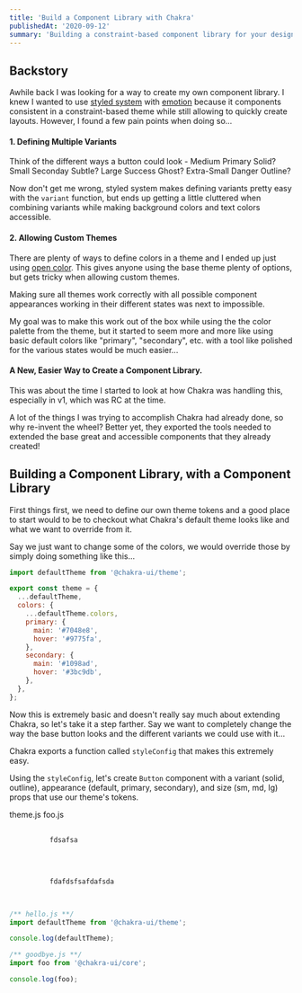 ```yaml
---
title: 'Build a Component Library with Chakra'
publishedAt: '2020-09-12'
summary: 'Building a constraint-based component library for your design system with Chakra'
---
```



## Backstory

Awhile back I was looking for a way to create my own component library. I knew I wanted to use [styled system]() with [emotion]() because it components consistent in a constraint-based theme while still allowing to quickly create layouts. However, I found a few pain points when doing so...

#### 1. Defining Multiple Variants

Think of the different ways a button could look - Medium Primary Solid? Small Seconday Subtle? Large Success Ghost? Extra-Small Danger Outline?

Now don't get me wrong, styled system makes defining variants pretty easy with the `variant` function, but ends up getting a little cluttered when combining variants while making background colors and text colors accessible.

#### 2. Allowing Custom Themes

There are plenty of ways to define colors in a theme and I ended up just using [open color](https://yeun.github.io/open-color/). This gives anyone using the base theme plenty of options, but gets tricky when allowing custom themes.

Making sure all themes work correctly with all possible component appearances working in their different states was next to impossible.

My goal was to make this work out of the box while using the the color palette from the theme, but it started to seem more and more like using basic default colors like "primary", "secondary", etc. with a tool like polished for the various states would be much easier...

#### A New, Easier Way to Create a Component Library.

This was about the time I started to look at how Chakra was handling this, especially in v1, which was RC at the time.

A lot of the things I was trying to accomplish Chakra had already done, so why re-invent the wheel? Better yet, they exported the tools needed to extended the base great and accessible components that they already created!

## Building a Component Library, with a Component Library

First things first, we need to define our own theme tokens and a good place to start would to be to checkout what Chakra's default theme looks like and what we want to override from it.

Say we just want to change some of the colors, we would override those by simply doing something like this...

```jsx
import defaultTheme from '@chakra-ui/theme';

export const theme = {
  ...defaultTheme,
  colors: {
    ...defaultTheme.colors,
    primary: {
      main: '#7048e8',
      hover: '#9775fa',
    },
    secondary: {
      main: '#1098ad',
      hover: '#3bc9db',
    },
  },
};
```

Now this is extremely basic and doesn't really say much about extending Chakra, so let's take it a step farther. Say we want to completely change the way the base button looks and the different variants we could use with it...

Chakra exports a function called `styleConfig` that makes this extremely easy.

Using the `styleConfig`, let's create `Button` component with a variant (solid, outline), appearance (default, primary, secondary), and size (sm, md, lg) props that use our theme's tokens.

<Tabs>
  <TabList>
    <Tab>theme.js</Tab>
    <Tab>foo.js</Tab>
  </TabList>


  <TabPanels>
    <TabPanel>
      <pre>
        <code>
          fdsafsa
        </code>
      </pre>
    </TabPanel>
    <TabPanel>
      <pre>
        <code>
          fdafdsfsafdafsda
        </code>
      </pre>
    </TabPanel>
  </TabPanels>
</Tabs>


```jsx tabs
/** hello.js **/
import defaultTheme from '@chakra-ui/theme';

console.log(defaultTheme);

/** goodbye.js **/
import foo from '@chakra-ui/core';

console.log(foo);
```

